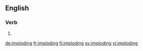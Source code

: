 ==English==

===Verb===
{{head|en|present participle}}

# {{present participle of|implode|lang=en|nocat=1}}

[[de:imploding]]
[[fr:imploding]]
[[fi:imploding]]
[[sv:imploding]]
[[vi:imploding]]